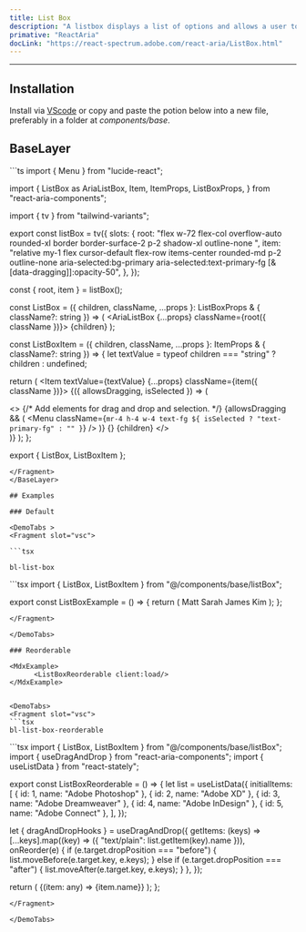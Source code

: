 ```yaml
---
title: List Box
description: "A listbox displays a list of options and allows a user to select one or more of them."
primative: "ReactAria"
docLink: "https://react-spectrum.adobe.com/react-aria/ListBox.html"
---
```


---



<MdxExample>
      <ListBoxExample client:load/>
</MdxExample>

## Installation

Install via [VScode](/docs/getting-started/vsc) or copy and paste the potion below into a new file, preferably in a folder at _components/base_.

## BaseLayer 

<BaseLayer>
<Fragment slot="contentSlot">
```ts
import { Menu } from "lucide-react";

import {
  ListBox as AriaListBox,
  Item,
  ItemProps,
  ListBoxProps,
} from "react-aria-components";

import { tv } from "tailwind-variants";

export const listBox = tv({
  slots: {
    root: "flex w-72 flex-col overflow-auto rounded-xl border border-surface-2 p-2 shadow-xl outline-none ",
    item: "relative my-1 flex cursor-default flex-row items-center rounded-md p-2  outline-none  aria-selected:bg-primary aria-selected:text-primary-fg [&[data-dragging]]:opacity-50",
  },
});

const { root, item } = listBox();

const ListBox = <T extends object>({
  children,
  className,
  ...props
}: ListBoxProps<T> & { className?: string }) => (
  <AriaListBox {...props} className={root({ className })}>
    {children}
  </AriaListBox>
);

const ListBoxItem = <T extends object>({
  children,
  className,
  ...props
}: ItemProps<T> & { className?: string }) => {
  let textValue = typeof children === "string" ? children : undefined;

  return (
    <Item textValue={textValue} {...props} className={item({ className })}>
      {({ allowsDragging, isSelected }) => (
        <div className="flex items-center gap-2">
          <>
            {/* Add elements for drag and drop and selection. */}
            {allowsDragging && (
              <Menu
                className={`mr-4 h-4 w-4 text-fg ${
                  isSelected ? "text-primary-fg" : ""
                }`}
              />
            )}
            {}
            {children}
          </>
        </div>
      )}
    </Item>
  );
};

export { ListBox, ListBoxItem };

```
</Fragment>
</BaseLayer>

## Examples 

### Default

<DemoTabs >
<Fragment slot="vsc">

```tsx

bl-list-box 

```

</Fragment>
<Fragment slot="react">
```tsx
import { ListBox, ListBoxItem } from "@/components/base/listBox";

export const ListBoxExample = () => {
  return (
    <ListBox aria-label="Member" selectionMode="multiple">
      <ListBoxItem>Matt</ListBoxItem>
      <ListBoxItem>Sarah</ListBoxItem>
      <ListBoxItem>James</ListBoxItem>
      <ListBoxItem>Kim</ListBoxItem>
    </ListBox>
  );
};

```
</Fragment>

</DemoTabs>

### Reorderable

<MdxExample>
      <ListBoxReorderable client:load/>
</MdxExample>


<DemoTabs>
<Fragment slot="vsc">
```tsx
bl-list-box-reorderable 
```
</Fragment>
<Fragment slot="react">
```tsx
import { ListBox, ListBoxItem } from "@/components/base/listBox";
import { useDragAndDrop } from "react-aria-components";
import { useListData } from "react-stately";

export const ListBoxReorderable = () => {
  let list = useListData({
    initialItems: [
      { id: 1, name: "Adobe Photoshop" },
      { id: 2, name: "Adobe XD" },
      { id: 3, name: "Adobe Dreamweaver" },
      { id: 4, name: "Adobe InDesign" },
      { id: 5, name: "Adobe Connect" },
    ],
  });

  let { dragAndDropHooks } = useDragAndDrop({
    getItems: (keys) =>
      [...keys].map((key) => ({ "text/plain": list.getItem(key).name })),
    onReorder(e) {
      if (e.target.dropPosition === "before") {
        list.moveBefore(e.target.key, e.keys);
      } else if (e.target.dropPosition === "after") {
        list.moveAfter(e.target.key, e.keys);
      }
    },
  });

  return (
    <ListBox
      aria-label="Reorderable list"
      selectionMode="multiple"
      items={list.items}
      dragAndDropHooks={dragAndDropHooks}
    >
      {(item: any) => <ListBoxItem>{item.name}</ListBoxItem>}
    </ListBox>
  );
};



```
</Fragment>

</DemoTabs>


